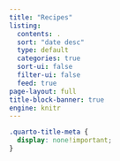 ```yaml
---
title: "Recipes"
listing:
  contents: .
  sort: "date desc"
  type: default
  categories: true
  sort-ui: false
  filter-ui: false
  feed: true
page-layout: full
title-block-banner: true
engine: knitr
---
```




```css
.quarto-title-meta {
  display: none!important;
}
```